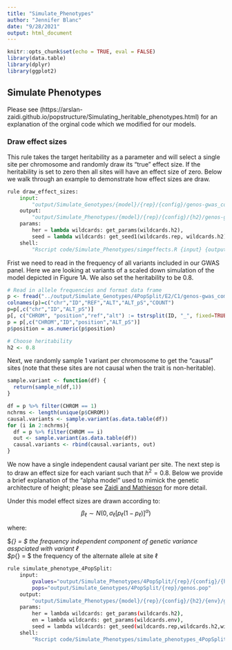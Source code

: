 ```yaml
---
title: "Simulate_Phenotypes"
author: "Jennifer Blanc"
date: "9/28/2021"
output: html_document
---
```


```r
knitr::opts_chunk$set(echo = TRUE, eval = FALSE)
library(data.table)
library(dplyr)
library(ggplot2)
```

## Simulate Phenotypes 

Please see (https://arslan-zaidi.github.io/popstructure/Simulating_heritable_phenotypes.html) for an explanation of the orginal code which we modified for our models.  

### Draw effect sizes  

This rule takes the target heritability as a parameter and will select a single site per chromosome and randomly draw its "true" effect size. If the heritability is set to zero then all sites will have an effect size of zero. Below we walk through an example to demonstrate how effect sizes are draw. 

```python
rule draw_effect_sizes:
    input:
        "output/Simulate_Genotypes/{model}/{rep}/{config}/genos-gwas_common.afreq"
    output:
        "output/Simulate_Phenotypes/{model}/{rep}/{config}/{h2}/genos-gwas_common.effects.txt"
    params:
        her = lambda wildcards: get_params(wildcards.h2),
        seed = lambda wildcards: get_seed1(wildcards.rep, wildcards.h2)
    shell:
        "Rscript code/Simulate_Phenotypes/simgeffects.R {input} {output} {params.her} 0.4 {params.seed}"
```

Frist we need to read in the frequency of all variants included in our GWAS panel. Here we are looking at variants of a scaled down simulation of the model depicted in Figure 1A. We also set the heritability to be 0.8.  
```r
# Read in allele frequencies and format data frame 
p <- fread("../output/Simulate_Genotypes/4PopSplit/E2/C1/genos-gwas_common.afreq")
colnames(p)=c("chr","ID","REF","ALT","ALT_pS","COUNT")
p=p[,c("chr","ID","ALT_pS")]
p[, c("CHROM", "position","ref","alt") := tstrsplit(ID, "_", fixed=TRUE)]
p = p[,c("CHROM","ID","position","ALT_pS")]
p$position = as.numeric(p$position)

# Choose heritability 
h2 <- 0.8
```

Next, we randomly sample 1 variant per chromosome to get the "causal" sites (note that these sites are not causal when the trait is non-heritable).
```r
sample.variant <- function(df) {
  return(sample_n(df,1))
}

df = p %>% filter(CHROM == 1)
nchrms <- length(unique(p$CHROM))
causal.variants <- sample.variant(as.data.table(df))
for (i in 2:nchrms){
  df = p %>% filter(CHROM == i)
  out <- sample.variant(as.data.table(df))
  causal.variants <- rbind(causal.variants, out)
}
```

We now have a single independent causal variant per site. The next step is to draw an effect size for each variant such that $h^2 = 0.8$. Below we provide a brief explanation of the "alpha model" used to mimick the genetic architecture of height; please see [Zaidi and Mathieson](https://arslan-zaidi.github.io/popstructure/Simulating_heritable_phenotypes.html) for more detail.

Under this model effect sizes are drawn according to:  
$$\beta_{\ell} \sim N(0, \sigma_{\ell} [p_{\ell} (1-p_{\ell})]^\alpha )$$

where: 

$\sigma_{\ell} = $ the frequency independent component of genetic variance asspciated with variant $\ell$  
$p_{\ell} = $ the frequency of the alternate allele at site $\ell$  





```bash
rule simulate_phenotype_4PopSplit:
    input:
        gvalues="output/Simulate_Phenotypes/4PopSplit/{rep}/{config}/{h2}/genos-gwas_common.gvalue.sscore",
        pops="output/Simulate_Genotypes/4PopSplit/{rep}/genos.pop"
    output:
        "output/Simulate_Phenotypes/{model}/{rep}/{config}/{h2}/{env}/genos-gwas_common.phenos.txt"
    params:
        her = lambda wildcards: get_params(wildcards.h2),
        en = lambda wildcards: get_params(wildcards.env),
        seed = lambda wildcards: get_seed(wildcards.rep,wildcards.h2,wildcards.env)
    shell:
        "Rscript code/Simulate_Phenotypes/simulate_phenotypes_4PopSplit_meanshift.R {input.gvalues} {input.pops} {output} {params.her} {params.en} {params.seed}"
```

